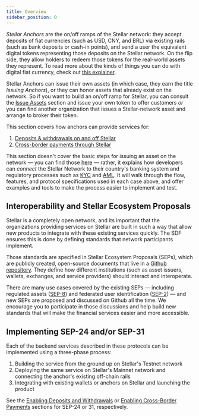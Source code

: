 ```yaml
---
title: Overview
sidebar_position: 0
---
```


_Stellar Anchors_ are the on/off ramps of the Stellar network: they accept deposits of fiat currencies (such as USD, CNY, and BRL) via existing rails (such as bank deposits or cash-in points), and send a user the equivalent digital tokens representing those deposits on the Stellar network. On the flip side, they allow holders to redeem those tokens for the real-world assets they represent. To read more about the kinds of things you can do with digital fiat currency, check out [this explainer](https://www.stellar.org/learn/the-power-of-stellar).

Stellar Anchors can issue their own assets (in which case, they earn the title _Issuing Anchors_), or they can honor assets that already exist on the network. So if you want to build an on/off ramp for Stellar, you can consult the [Issue Assets](../issuing-assets/anatomy-of-an-asset.mdx) section and issue your own token to offer customers _or_ you can find another organization that issues a Stellar-network asset and arrange to broker their token.

This section covers how anchors can provide services for:

1. [Deposits & withdrawals on and off Stellar](./enabling-deposit-and-withdrawal/index.mdx)
1. [Cross-border payments through Stellar](./enabling-cross-border-payments/index.mdx)

This section doesn't cover the basic steps for issuing an asset on the network — you can find those [here](../issuing-assets/anatomy-of-an-asset.mdx) — rather, it explains how developers can _connect_ the Stellar Network to their country's banking system and regulatory processes such as [KYC](https://en.wikipedia.org/wiki/Know_your_customer) and [AML](https://en.wikipedia.org/wiki/Money_laundering#Anti-money_laundering). It will walk through the flow, features, and protocol specifications used in each case above, and offer examples and tools to make the process easier to implement and test.

## Interoperability and Stellar Ecosystem Proposals

Stellar is a completely open network, and its important that the organizations providing services on Stellar are built in such a way that allow new products to integrate with these existing services quickly. The SDF ensures this is done by defining standards that network participants implement.

Those standards are specified in Stellar Ecosystem Proposals (SEPs), which are publicly created, open-source documents that live in a [Github repository](https://github.com/stellar/stellar-protocol/tree/master/ecosystem#stellar-ecosystem-proposals-seps). They define how different institutions (such as asset issuers, wallets, exchanges, and service providers) should interact and interoperate.

There are many use cases covered by the existing SEPs — including regulated assets ([SEP-8](https://github.com/stellar/stellar-protocol/blob/master/ecosystem/sep-0008.md)) and federated user identification ([SEP-2](https://github.com/stellar/stellar-protocol/blob/master/ecosystem/sep-0002.md)) — and new SEPs are proposed and discussed on Github all the time. We encourage you to participate in those discussions and help build new standards that will make the financial services easier and more accessible.

## Implementing SEP-24 and/or SEP-31

Each of the backend services described in these protocols can be implemented using a three-phase process:

1. Building the service from the ground up on Stellar's Testnet network
1. Deploying the same service on Stellar's Mainnet network and connecting the anchor's existing off-chain rails
1. Integrating with existing wallets or anchors on Stellar and launching the product

See the [Enabling Deposits and Withdrawals](./enabling-deposit-and-withdrawal/index.mdx) or [Enabling Cross-Border Payments](./enabling-cross-border-payments/index.mdx) sections for SEP-24 or 31, respectively.
